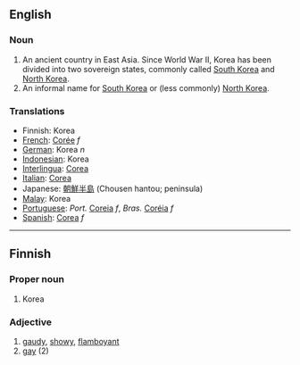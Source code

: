 ==English==
===Noun===
#An ancient country in East Asia.  Since World War II, Korea has been divided into two sovereign states, commonly called [[South Korea]] and [[North Korea]].
#An informal name for [[South Korea]] or (less commonly) [[North Korea]].

===Translations===
*Finnish: Korea
*[[French]]: [[Corée]] ''f''
*[[German]]: Korea ''n''
*[[Indonesian]]: Korea
*[[Interlingua]]: [[Corea]]
*[[Italian]]: [[Corea]]
*Japanese: [[朝鮮半島]] (Chousen hantou; peninsula)
*[[Malay]]: Korea
*[[Portuguese]]: ''Port.'' [[Coreia]] ''f'', ''Bras.'' [[Coréia]] ''f''
*[[Spanish]]: [[Corea]] ''f''

----

==Finnish==
===Proper noun===
#Korea

===Adjective===
#[[gaudy]], [[showy]], [[flamboyant]]
#[[gay]] (2)
